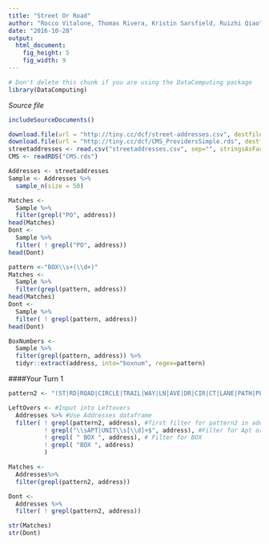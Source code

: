 ```yaml
---
title: "Street Or Road"
author: "Rocco Vitalone, Thomas Rivera, Kristin Sarsfield, Ruizhi Qiao"
date: "2016-10-28"
output: 
  html_document:
    fig_height: 5
    fig_width: 9
---
```

<!-- Don't edit in between this line and the one below -->
```r
# Don't delete this chunk if you are using the DataComputing package
library(DataComputing)
```
*Source file* 
```r
includeSourceDocuments()
```
<!-- Don't edit the material above this line -->

```r
download.file(url = "http://tiny.cc/dcf/street-addresses.csv", destfile = "streetaddresses.csv")
download.file(url = "http://tiny.cc/dcf/CMS_ProvidersSimple.rds", destfile = "CMS.rds")
streetaddresses <- read.csv("streetaddresses.csv", sep="", stringsAsFactors=FALSE)
CMS <- readRDS("CMS.rds")
```

```r
Addresses <- streetaddresses
Sample <- Addresses %>%
  sample_n(size = 50)

Matches <-
  Sample %>%
  filter(grepl("PO", address))
head(Matches)
Dont <-
  Sample %>%
  filter( ! grepl("PO", address))
head(Dont)
```

```r
pattern <-"BOX\\s+(\\d+)"
Matches <-
  Sample %>%
  filter(grepl(pattern, address))
head(Matches)
Dont <-
  Sample %>%
  filter( ! grepl(pattern, address))
head(Dont)

BoxNumbers <-
  Sample %>%
  filter(grepl(pattern, address)) %>%
  tidyr::extract(address, into="boxnum", regex=pattern)
```

####Your Turn 1
```r
pattern2 <- "(ST|RD|ROAD|CIRCLE|TRAIL|WAY|LN|AVE|DR|CIR|CT|LANE|PATH|PL|PKWY|CV|COURT|BLVD|TERRACE|RUN|PT|TRL|LOOP|HWY)" #Sets pattern into pattern2

LeftOvers <- #Input into Leftovers
  Addresses %>% #Use Addresses dataframe
  filter( ! grepl(pattern2, address), #first filter for pattern2 in address column
          ! grepl("\\sAPT|UNIT\\s[\\d]+$", address), #Filter for Apt or unit
          ! grepl( " BOX ", address), # Filter for BOX
          ! grepl( "BOX ", address)
          )

Matches <-
  Addresses%>%
  filter(grepl(pattern2, address))

Dont <-
  Addresses %>%
  filter( ! grepl(pattern2, address)) 

str(Matches)
str(Dont)
```

